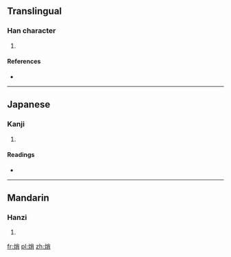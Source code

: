 ==Translingual==

===Han character===
{{Han char|rn=86|rad=火|as=07|sn=11|four=|canj=火火月 (FFB)}}

# {{defn|Han|sort=火07}}

====References====
* {{Han ref|kx=0672.190|dkj=19074|dj=1081.030|hdz=32204.070|uh=7107|ud=28935}}

----

==Japanese==

===Kanji===
{{ja-kanji|grade=|rs=火07}}

# {{defn|Japanese|sort=火07}}

====Readings====
* {{ja-readings|on=[[しょう]] (shō), [[そう]] (sō)|kun=[[かわす]] (kawasu), [[かわかす]] (kawakasu), [[とろかす]] (torokasu)}}

----

==Mandarin==

===Hanzi===
{{cmn-hanzi|pin=[[xiāo]] ([[xiao1]])|wg=hsiao<sup>1</sup>}}

# {{defn|Mandarin|sort=火07}}

[[fr:焇]]
[[pl:焇]]
[[zh:焇]]